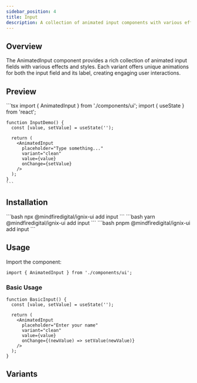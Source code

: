 ```yaml
---
sidebar_position: 4
title: Input
description: A collection of animated input components with various effects and styles.
---
```




## Overview

The AnimatedInput component provides a rich collection of animated input fields with various effects and styles. Each variant offers unique animations for both the input field and its label, creating engaging user interactions.

## Preview

<Tabs defaultValue="preview">
  <TabItem value="preview" label="Preview" default>
    <div className="p-4 border rounded-lg space-y-4">
      <InputBasicDemo />
    </div>
  </TabItem>
  <TabItem value="code" label="Code">
    ```tsx
    import { AnimatedInput } from './components/ui';
    import { useState } from 'react';

    function InputDemo() {
      const [value, setValue] = useState('');
      
      return (
        <AnimatedInput
          placeholder="Type something..."
          variant="clean"
          value={value}
          onChange={setValue}
        />
      );
    }
    ```
  </TabItem>
</Tabs>

## Installation

<Tabs>
  <TabItem value="npm" label="npm" default>
    ```bash
    npx @mindfiredigital/ignix-ui add input
    ```
  </TabItem>
  <TabItem value="yarn" label="yarn">
    ```bash
    yarn @mindfiredigital/ignix-ui add input
    ```
  </TabItem>
  <TabItem value="pnpm" label="pnpm">
    ```bash
    pnpm @mindfiredigital/ignix-ui add input
    ```
  </TabItem>
</Tabs>

## Usage

Import the component:

```tsx
import { AnimatedInput } from './components/ui';
```

### Basic Usage

```tsx
function BasicInput() {
  const [value, setValue] = useState('');
  
  return (
    <AnimatedInput
      placeholder="Enter your name"
      variant="clean"
      value={value}
      onChange={(newValue) => setValue(newValue)}
    />
  );
}
```


## Variants

<InputDemo />
